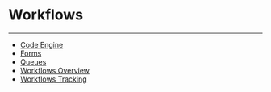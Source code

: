 


Workflows
=========
***
* [Code Engine](..\..\article\code_engine\index.qmd)
* [Forms](/s/article/000005171)
* [Queues](/s/article/000005172)
* [Workflows Overview](/s/article/000005108)
* [Workflows Tracking](..\..\article\workflows_tracking\index.qmd)
